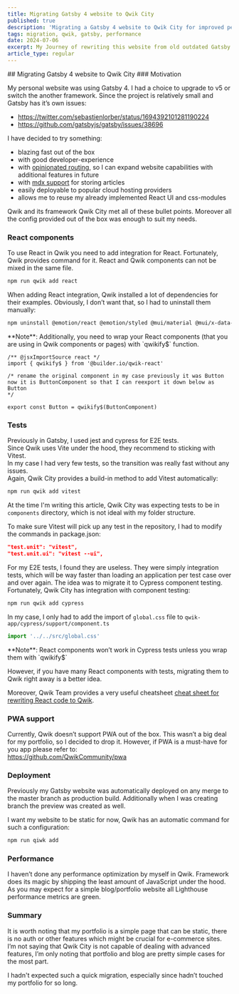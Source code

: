 ```yaml
---
title: Migrating Gatsby 4 website to Qwik City
published: true
description: 'Migrating a Gatsby 4 website to Qwik City for improved performance and developer experience.'
tags: migration, qwik, gatsby, performance
date: 2024-07-06
excerpt: My Journey of rewriting this website from old outdated Gatsby to the new hot and shiny Qwik City. Article describes using React in Qwik, deployment process for the static page, mdx support and performance
article_type: regular
---
```



<ArticleWrapper>
<ArticleHeader>
## Migrating Gatsby 4 website to Qwik City
</ArticleHeader>

<ArticleContent>
### Motivation

My personal website was using Gatsby 4. I had a choice to upgrade to v5 or switch the another framework. Since the project is relatively small and Gatsby has it’s own issues:

- https://twitter.com/sebastienlorber/status/1694392101281190224
- https://github.com/gatsbyjs/gatsby/issues/38696

I have decided to try something:

- blazing fast out of the box
- with good developer-experience
- with [opinionated routing](https://qwik.builder.io/docs/routing/), so I can expand website capabilities with additional features in future
- with [mdx support](https://qwik.builder.io/docs/guides/mdx/) for storing articles
- easily deployable to popular cloud hosting providers
- allows me to reuse my already implemented React UI and css-modules

Qwik and its framework Qwik City met all of these bullet points. Moreover all the config provided out of the box was enough to suit my needs.

### React components

To use React in Qwik you need to add integration for React. Fortunately, Qwik provides command for it.
React and Qwik components can not be mixed in the same file.

```bash
npm run qwik add react
```

When adding React integration, Qwik installed a lot of dependencies for their examples. Obviously, I don’t want that, so I had to uninstall them manually:

```bash
npm uninstall @emotion/react @emotion/styled @mui/material @mui/x-data-grid
```

<Alert variant='info' marginBottomInRems={1}>
  **Note**: Additionally, you need to wrap your React components (that you are
  using in Qwik components or pages) with `qwikify$` function.
</Alert>

```tsx
/** @jsxImportSource react */
import { qwikify$ } from '@builder.io/qwik-react'

/* rename the original component in my case previously it was Button
now it is ButtonComponent so that I can reexport it down below as Button
*/

export const Button = qwikify$(ButtonComponent)
```

### Tests

Previously in Gatsby, I used jest and cypress for E2E tests.  
Since Qwik uses Vite under the hood, they recommend to sticking with Vitest.  
In my case I had very few tests, so the transition was really fast without any issues.  
Again, Qwik City provides a build-in method to add Vitest automatically:

```bash
npm run qwik add vitest
```

At the time I'm writing this article, Qwik City was expecting tests to be in `components` directory, which is not ideal with my folder structure.

To make sure Vitest will pick up any test in the repository, I had to modify the commands in package.json:

```json
"test.unit": "vitest",
"test.unit.ui": "vitest --ui",
```

For my E2E tests, I found they are useless.
They were simply integration tests, which will be way faster than loading an application per test case over and over again. The idea was to migrate it to Cypress component testing. Fortunately, Qwik City has integration with component testing:

```bash
npm run qwik add cypress
```

In my case, I only had to add the import of `global.css` file to `qwik-app/cypress/support/component.ts`

```ts
import '../../src/global.css'
```

<Alert variant='danger' marginBottomInRems={1}>
  **Note**: React components won’t work in Cypress tests unless you wrap them with `qwikify$`
</Alert>


However, if you have many React components with tests, migrating them to Qwik right away is a better idea.

Moreover, Qwik Team provides a very useful cheatsheet [cheat sheet for rewriting React code to Qwik](https://qwik.builder.io/docs/guides/react-cheat-sheet/).

### PWA support

Currently, Qwik doesn’t support PWA out of the box. This wasn’t a big deal for my portfolio, so I decided to drop it.
However, if PWA is a must-have for you app please refer to:  
https://github.com/QwikCommunity/pwa

### Deployment

Previously my Gatsby website was automatically deployed on any merge to the master branch as production build. Additionally when I was creating branch the preview was created as well.

I want my website to be static for now, Qwik has an automatic command for such a configuration:

```bash
npm run qiwk add
```

### Performance

I haven’t done any performance optimization by myself in Qwik. Framework does its magic by shipping the least amount of JavaScript under the hood. As you may expect for a simple blog/portfolio website all Lighthouse performance metrics are green.

<ArticleImage
  webpImagePath="/blogImages/performance-blog.webp"
  fallbackImagePath="/blogImages/performance-blog.jpg"
/>

### Summary

It is worth noting that my portfolio is a simple page that can be static, there is no auth or other features which might be crucial for e-commerce sites.
I’m not saying that Qwik City is not capable of dealing with advanced features, I’m only noting that portfolio and blog are pretty simple cases for the most part.

I hadn't expected such a quick migration, especially since hadn’t touched my portfolio for so long.

  </ArticleContent>

</ArticleWrapper>
